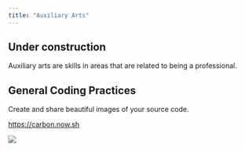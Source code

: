 ```yaml
---
title: "Auxiliary Arts"
---
```


:::{.callout-caution}
# Under construction
:::

Auxiliary arts are skills in areas that are related to being a professional.

## General Coding Practices

Create and share beautiful images of your source code.

[https://carbon.now.sh](https://carbon.now.sh)

![](images/index_aux.png)
